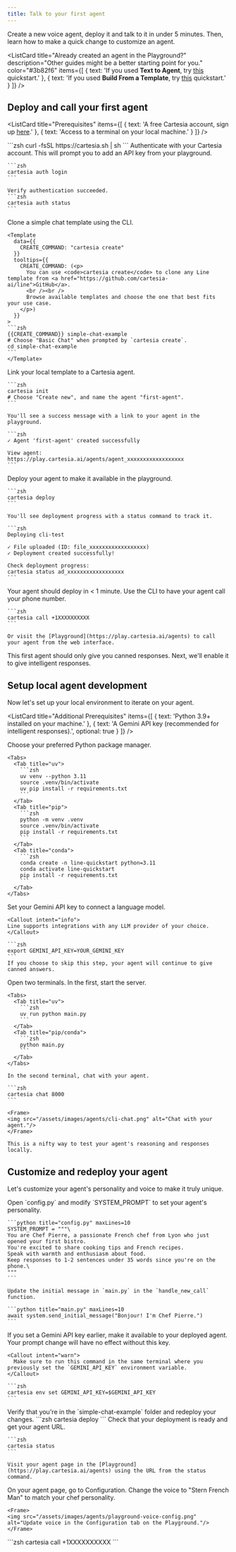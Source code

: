 ```yaml
---
title: Talk to your first agent
---
```



Create a new voice agent, deploy it and talk to it in under 5 minutes. Then, learn how to make a quick change to customize an agent.

<ListCard 
  title="Already created an agent in the Playground?"
  description="Other guides might be a better starting point for you."
  color="#3b82f6"
  items={[
    { text: 'If you used <strong>Text to Agent</strong>, try <a href="../text-to-agent">this</a> quickstart.' },
    { text: 'If you used <strong>Build From a Template</strong>, try <a href="../templates">this</a> quickstart.' }
  ]} 
/>



## Deploy and call your first agent

<ListCard 
  title="Prerequisites" 
  items={[
    { text: 'A free Cartesia account, sign up <a href="https://play.cartesia.ai">here</a>.' },
    { text: 'Access to a terminal on your local machine.' }
  ]} 
/>

<Steps>
  <Step title="Install the CLI">
    ```zsh
    curl -fsSL https://cartesia.sh | sh
    ```
  </Step>

  <Step title="Connect to Cartesia">
    Authenticate with your Cartesia account. This will prompt you to add an API key from your playground.

    ```zsh
    cartesia auth login
    ```
    
    Verify authentication succeeded.
    ```zsh
    cartesia auth status
    ```
  </Step>

  <Step title="Clone a Line template locally">
    Clone a simple chat template using the CLI.

    <Template
      data={{ 
        CREATE_COMMAND: "cartesia create"
      }}
      tooltips={{
        CREATE_COMMAND: (<p>
          You can use <code>cartesia create</code> to clone any Line template from <a href="https://github.com/cartesia-ai/line">GitHub</a>.
          <br /><br />
          Browse available templates and choose the one that best fits your use case.
        </p>)
      }}
    >
    ```zsh
    {{CREATE_COMMAND}} simple-chat-example
    # Choose "Basic Chat" when prompted by `cartesia create`.
    cd simple-chat-example
    ```
    </Template>
  </Step>

  <Step title="Initialize your agent">
    Link your local template to a Cartesia agent.

    ```zsh
    cartesia init
    # Choose "Create new", and name the agent "first-agent".
    ```

    You'll see a success message with a link to your agent in the playground.

    ```zsh
    ✓ Agent 'first-agent' created successfully
    
    View agent:
    https://play.cartesia.ai/agents/agent_xxxxxxxxxxxxxxxxxx
    ```
  </Step>

  <Step title="Deploy your agent">
    Deploy your agent to make it available in the playground.

    ```zsh
    cartesia deploy
    ```

    You'll see deployment progress with a status command to track it.

    ```zsh
    Deploying cli-test
    
    ✓ File uploaded (ID: file_xxxxxxxxxxxxxxxxxx)
    ✓ Deployment created successfully!
    
    Check deployment progress:
    cartesia status ad_xxxxxxxxxxxxxxxxxx
    ```
  </Step>

  <Step title="Talk to your agent">
    Your agent should deploy in < 1 minute. Use the CLI to have your agent call your phone number.

    ```zsh
    cartesia call +1XXXXXXXXXX
    ```

    Or visit the [Playground](https://play.cartesia.ai/agents) to call your agent from the web interface.
  </Step>
</Steps>

This first agent should only give you canned responses. Next, we'll enable it to give intelligent responses.

## Setup local agent development

Now let's set up your local environment to iterate on your agent.

<ListCard 
  title="Additional Prerequisites" 
  items={[
    { text: 'Python 3.9+ installed on your machine.' },
    { text: 'A Gemini API key (recommended for intelligent responses).', optional: true }
  ]} 
/>

<Steps>
  <Step title="Install dependencies">
    Choose your preferred Python package manager.

    <Tabs>
      <Tab title="uv">
        ```zsh
        uv venv --python 3.11
        source .venv/bin/activate
        uv pip install -r requirements.txt
        ```
      </Tab>
      <Tab title="pip">
        ```zsh
        python -m venv .venv
        source .venv/bin/activate
        pip install -r requirements.txt
        ```
      </Tab>
      <Tab title="conda">
        ```zsh
        conda create -n line-quickstart python=3.11
        conda activate line-quickstart
        pip install -r requirements.txt
        ```
      </Tab>
    </Tabs>
  </Step>

  <Step title="(Optional) Setup your LLM API key">
    Set your Gemini API key to connect a language model.

    <Callout intent="info">
    Line supports integrations with any LLM provider of your choice.
    </Callout>

    ```zsh
    export GEMINI_API_KEY=YOUR_GEMINI_KEY
    ```
    If you choose to skip this step, your agent will continue to give canned answers.
  </Step>

  <Step title="Chat locally with your template">
    Open two terminals. In the first, start the server.

    <Tabs>
      <Tab title="uv">
        ```zsh
        uv run python main.py
        ```
      </Tab>
      <Tab title="pip/conda">
        ```zsh
        python main.py
        ```
      </Tab>
    </Tabs>

    In the second terminal, chat with your agent.

    ```zsh
    cartesia chat 8000
    ```

    <Frame>
    <img src="/assets/images/agents/cli-chat.png" alt="Chat with your agent."/>
    </Frame>

    This is a nifty way to test your agent's reasoning and responses locally.
  </Step>
</Steps>

## Customize and redeploy your agent

Let's customize your agent's personality and voice to make it truly unique.

<Steps>
  <Step title="Customize your agent">
    Open `config.py` and modify `SYSTEM_PROMPT` to set your agent's personality.

    ```python title="config.py" maxLines=10
    SYSTEM_PROMPT = """\
    You are Chef Pierre, a passionate French chef from Lyon who just opened your first bistro. 
    You're excited to share cooking tips and French recipes. 
    Speak with warmth and enthusiasm about food. 
    Keep responses to 1-2 sentences under 35 words since you're on the phone.\
    """
    ```

    Update the initial message in `main.py` in the `handle_new_call` function.

    ```python title="main.py" maxLines=10
    await system.send_initial_message("Bonjour! I'm Chef Pierre.")
    ```
  </Step>

  <Step title="(Optional) Set remote environment variables">
    If you set a Gemini API key earlier, make it available to your deployed agent. Your prompt change will have no effect without this key.

    <Callout intent="warn">
      Make sure to run this command in the same terminal where you previously set the `GEMINI_API_KEY` environment variable.
    </Callout>

    ```zsh
    cartesia env set GEMINI_API_KEY=$GEMINI_API_KEY
    ```
  </Step>

  <Step title="Redeploy your changes">
    Verify that you're in the `simple-chat-example` folder and redeploy your changes.
    ```zsh
    cartesia deploy
    ```
  </Step>

  <Step title="Check deployment status">
    Check that your deployment is ready and get your agent URL.

    ```zsh
    cartesia status
    ```

    Visit your agent page in the [Playground](https://play.cartesia.ai/agents) using the URL from the status command.
  </Step>

  <Step title="Update voice in the Playground">
    On your agent page, go to Configuration. Change the voice to "Stern French Man" to match your chef personality.

    <Frame>
    <img src="/assets/images/agents/playground-voice-config.png" alt="Update voice in the Configuration tab on the Playground."/>
    </Frame>
  </Step>

  <Step title="Call your custom agent">
    ```zsh
    cartesia call +1XXXXXXXXXX
    ```
  </Step>
</Steps>

<StuckWidget />
